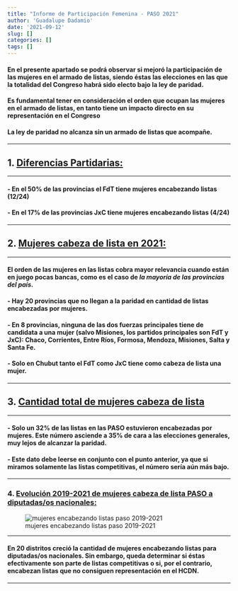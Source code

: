 ```yaml
---
title: "Informe de Participación Femenina - PASO 2021"
author: 'Guadalupe Dadamio'
date: '2021-09-12'
slug: []
categories: []
tags: []
---
```


#### **En el presente apartado se podrá observar si mejoró la participación de las mujeres en el armado de listas, siendo éstas las elecciones en las que la totalidad del Congreso habrá sido electo bajo la ley de paridad.**

#### Es fundamental tener en consideración el orden que ocupan las mujeres en el armado de listas, en tanto tiene un impacto directo en su representación en el Congreso 
#### **La ley de paridad no alcanza sin un armado de listas que acompañe**.

-------------

## **1.  [Diferencias Partidarias:]{.ul}**


```{=html}
<div class="flourish-embed flourish-chart" data-src="visualisation/7254965"><script src="https://public.flourish.studio/resources/embed.js"></script></div>
```

-----------

#### -    En el 50% de las provincias el FdT tiene mujeres encabezando listas (12/24)
#### -    En el 17% de las provincias JxC tiene mujeres encabezando listas (4/24)

------------

## 2.  **[Mujeres cabeza de lista en 2021:]{.ul}**


```{=html}
<div class="flourish-embed flourish-map" data-src="visualisation/7254617"><script src="https://public.flourish.studio/resources/embed.js"></script></div>
```

--------

#### **El orden de las mujeres en las listas cobra mayor relevancia cuando están en juego pocas bancas, como es el caso de *la mayoría de las provincias del país*.**

#### -    Hay 20 provincias que no llegan a la paridad en cantidad de listas encabezadas por mujeres. 
#### -    En 8 provincias, ninguna de las dos fuerzas principales tiene de candidata a una mujer (salvo Misiones, los partidos principales son FdT y JxC): Chaco, Corrientes, Entre Ríos, Formosa, Mendoza, Misiones, Salta y Santa Fe.
#### -    Solo en Chubut tanto el FdT como JxC tiene como cabeza de lista una mujer. 

----------

## **3. [Cantidad total de mujeres cabeza de lista]{.ul}**


```{=html }
<div class="flourish-embed" data-src="visualisation/7254743"><script src="https://public.flourish.studio/resources/embed.js"></script></div>
```

-----------

#### -    Solo un 32% de las listas en las PASO estuvieron encabezadas por mujeres. Este número asciende a 35% de cara a las elecciones generales, muy lejos de alcanzar la paridad. 
#### -    Este dato debe leerse en conjunto con el punto anterior, ya que si miramos solamente las listas competitivas, el número sería aún más bajo. 

----------

### 4. [Evolución 2019-2021 de mujeres cabeza de lista PASO a diputadas/os nacionales:]{.ul}

![mujeres encabezando listas paso 2019-2021](/mujerescl.jpg)

--------------

#### En 20 distritos creció la cantidad de mujeres encabezando listas para diputadas/os nacionales. Sin embargo, queda determinar si éstas efectivamente son parte de listas competitivas o si, por el contrario, encabezan listas que no consiguen representación en el HCDN.

--------------